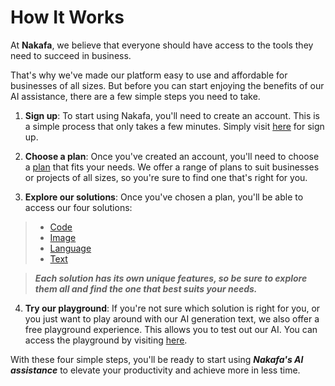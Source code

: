 # How It Works

At **Nakafa**, we believe that everyone should have access to the tools they need to succeed in business.

That's why we've made our platform easy to use and affordable for businesses of all sizes.
But before you can start enjoying the benefits of our AI assistance, there are a few simple steps you need to take.

1. **Sign up**: To start using Nakafa, you'll need to create an account. This is a simple process that only takes a few minutes.
   Simply visit [here](https://nakafa.com/signup) for sign up.

2. **Choose a plan**: Once you've created an account, you'll need to choose a [plan](https://nakafa.com/pricing) that fits your needs.
   We offer a range of plans to suit businesses or projects of all sizes, so you're sure to find one that's right for you.

3. **Explore our solutions**: Once you've chosen a plan, you'll be able to access our four solutions:

> - [Code](https://nakafa.com/code)
> - [Image](https://nakafa.com/image)
> - [Language](https://nakafa.com/language)
> - [Text](https://nakafa.com/text)

> **_Each solution has its own unique features, so be sure to explore them all and find the one that best suits your needs._**

4. **Try our playground**: If you're not sure which solution is right for you, or you just want to play around with our AI generation text, we also offer a free playground experience.
   This allows you to test out our AI. You can access the playground by visiting [here](https://nakafa.com/playground).

With these four simple steps, you'll be ready to start using **_Nakafa's AI assistance_** to elevate your productivity and achieve more in less time.
